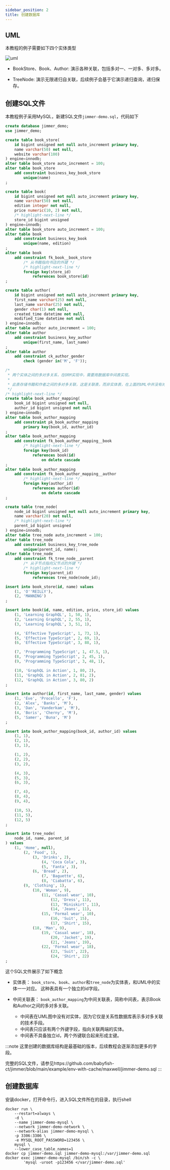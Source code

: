 ```yaml
---
sidebar_position: 2
title: 创建数据库
---
```


## UML 

本教程的例子需要如下四个实体类型

![uml](@site/static/img/uml.svg)

-   BookStore、Book、Author: 
    演示各种关联，包括多对一、一对多、多对多。

-   TreeNode: 
    演示无限递归自关联，后续例子会基于它演示递归查询，递归保存。

## 创建SQL文件

本教程例子采用MySQL，新建SQL文件`jimmer-demo.sql`，代码如下

```sql title="jimmer-demo.sql"
create database jimmer_demo;
use jimmer_demo;

create table book_store(
    id bigint unsigned not null auto_increment primary key,
    name varchar(50) not null,
    website varchar(100)
) engine=innodb;
alter table book_store auto_increment = 100;
alter table book_store
    add constraint business_key_book_store
        unique(name)
;

create table book(
    id bigint unsigned not null auto_increment primary key,
    name varchar(50) not null,
    edition integer not null,
    price numeric(10, 2) not null,
    /* highlight-next-line */
    store_id bigint unsigned
) engine=innodb;
alter table book_store auto_increment = 100;
alter table book
    add constraint business_key_book
        unique(name, edition)
;
alter table book
    add constraint fk_book__book_store
        /* 从书籍指向书店的外键 */
        /* highlight-next-line */
        foreign key(store_id)
            references book_store(id)
;

create table author(
    id bigint unsigned not null auto_increment primary key,
    first_name varchar(25) not null,
    last_name varchar(25) not null,
    gender char(1) not null,
    created_time datetime not null,
    modified_time datetime not null 
) engine=innodb;
alter table author auto_increment = 100;
alter table author
    add constraint business_key_author
        unique(first_name, last_name)
;
alter table author
    add constraint ck_author_gender
        check (gender in('M', 'F'));

/* 
 * 两个实体之间的多对多关系，在ORM实现中，需要用数据库中间表实现。
 *
 * 此表存储书籍和作者之间的多对多关联，这是关联表，而非实体表，在上面的UML中并没有对应实体。
 */
/* highlight-next-line */
create table book_author_mapping(
    book_id bigint unsigned not null,
    author_id bigint unsigned not null
) engine=innodb;
alter table book_author_mapping
    add constraint pk_book_author_mapping
        primary key(book_id, author_id)
;
alter table book_author_mapping
    add constraint fk_book_author_mapping__book
        /* highlight-next-line */
        foreign key(book_id)
            references book(id)
                on delete cascade
;
alter table book_author_mapping
    add constraint fk_book_author_mapping__author
        /* highlight-next-line */
        foreign key(author_id)
            references author(id)
                on delete cascade
;

create table tree_node(
    node_id bigint unsigned not null auto_increment primary key,
    name varchar(20) not null,
    /* highlight-next-line */
    parent_id bigint unsigned
) engine=innodb;
alter table tree_node auto_increment = 100;
alter table tree_node
    add constraint business_key_tree_node
        unique(parent_id, name);
alter table tree_node
    add constraint fk_tree_node__parent
        /* 从子节点指向父节点的外键 */
        /* highlight-next-line */
        foreign key(parent_id)
            references tree_node(node_id);

insert into book_store(id, name) values
    (1, 'O''REILLY'),
    (2, 'MANNING')
;

insert into book(id, name, edition, price, store_id) values
    (1, 'Learning GraphQL', 1, 50, 1),
    (2, 'Learning GraphQL', 2, 55, 1),
    (3, 'Learning GraphQL', 3, 51, 1),

    (4, 'Effective TypeScript', 1, 73, 1),
    (5, 'Effective TypeScript', 2, 69, 1),
    (6, 'Effective TypeScript', 3, 88, 1),

    (7, 'Programming TypeScript', 1, 47.5, 1),
    (8, 'Programming TypeScript', 2, 45, 1),
    (9, 'Programming TypeScript', 3, 48, 1),

    (10, 'GraphQL in Action', 1, 80, 2),
    (11, 'GraphQL in Action', 2, 81, 2),
    (12, 'GraphQL in Action', 3, 80, 2)
;

insert into author(id, first_name, last_name, gender) values
    (1, 'Eve', 'Procello', 'F'),
    (2, 'Alex', 'Banks', 'M'),
    (3, 'Dan', 'Vanderkam', 'M'),
    (4, 'Boris', 'Cherny', 'M'),
    (5, 'Samer', 'Buna', 'M')
;

insert into book_author_mapping(book_id, author_id) values
    (1, 1),
    (2, 1),
    (3, 1),

    (1, 2),
    (2, 2),
    (3, 2),

    (4, 3),
    (5, 3),
    (6, 3),

    (7, 4),
    (8, 4),
    (9, 4),

    (10, 5),
    (11, 5),
    (12, 5)
;

insert into tree_node(
    node_id, name, parent_id
) values
    (1, 'Home', null),
        (2, 'Food', 1),
            (3, 'Drinks', 2),
                (4, 'Coca Cola', 3),
                (5, 'Fanta', 3),
            (6, 'Bread', 2),
                (7, 'Baguette', 6),
                (8, 'Ciabatta', 6),
        (9, 'Clothing', 1),
            (10, 'Woman', 9),
                (11, 'Casual wear', 10),
                    (12, 'Dress', 11),
                    (13, 'Miniskirt', 11),
                    (14, 'Jeans', 11),
                (15, 'Formal wear', 10),
                    (16, 'Suit', 15),
                    (17, 'Shirt', 15),
            (18, 'Man', 9),
                (19, 'Casual wear', 18),
                    (20, 'Jacket', 19),
                    (21, 'Jeans', 19),
                (22, 'Formal wear', 18),
                    (23, 'Suit', 22),
                    (24, 'Shirt', 22)
;
```

这个SQL文件展示了如下概念

-   实体表：
    `book_store`、`book`、`author`和`tree_node`为实体表，和UML中的实体一一对应。
    这种表具有一个独立的id字段。

-   中间关联表：
    `book_author_mapping`为中间关联表，简称中间表，表示Book和Author之间的多对多关联。
    - 中间表在UML图中没有对实体，因为它仅是关系性数据库表示多对多关联的技术手段。
    - 中间表只应该有两个外键字段，指向关联两端的实体。
    - 中间表不具备独立id，两个外键联合起来形成主键。

:::note
这里创建的数据库结构是最基础的版本，后续教程会逐渐添加更多的字段。

完整的SQL文件，请参见https://github.com/babyfish-ct/jimmer/blob/main/example/env-with-cache/maxwell/jimmer-demo.sql
:::

## 创建数据库

安装docker，打开命令行，进入SQL文件所在的目录，执行shell

```shell
docker run \
	--restart=always \
	-d \
	--name jimmer-demo-mysql \
	--network jimmer-demo-network \
	--network-alias jimmer-demo-mysql \
	-p 3306:3306 \
	-e MYSQL_ROOT_PASSWORD=123456 \
	mysql \
	--lower_case_table_names=1
docker cp jimmer-demo.sql jimmer-demo-mysql:/var/jimmer-demo.sql
docker exec jimmer-demo-mysql /bin/sh -c \
        'mysql -uroot -p123456 </var/jimmer-demo.sql'
```
